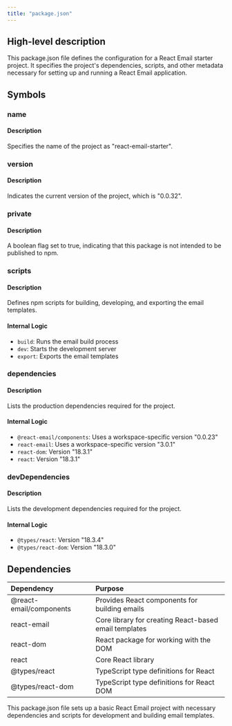 ```yaml
---
title: "package.json"
---
```


## High-level description
This package.json file defines the configuration for a React Email starter project. It specifies the project's dependencies, scripts, and other metadata necessary for setting up and running a React Email application.

## Symbols

### name
#### Description
Specifies the name of the project as "react-email-starter".

### version
#### Description
Indicates the current version of the project, which is "0.0.32".

### private
#### Description
A boolean flag set to true, indicating that this package is not intended to be published to npm.

### scripts
#### Description
Defines npm scripts for building, developing, and exporting the email templates.

#### Internal Logic
- `build`: Runs the email build process
- `dev`: Starts the development server
- `export`: Exports the email templates

### dependencies
#### Description
Lists the production dependencies required for the project.

#### Internal Logic
- `@react-email/components`: Uses a workspace-specific version "0.0.23"
- `react-email`: Uses a workspace-specific version "3.0.1"
- `react-dom`: Version "18.3.1"
- `react`: Version "18.3.1"

### devDependencies
#### Description
Lists the development dependencies required for the project.

#### Internal Logic
- `@types/react`: Version "18.3.4"
- `@types/react-dom`: Version "18.3.0"

## Dependencies
| Dependency | Purpose |
|:-----------|:--------|
| @react-email/components | Provides React components for building emails |
| react-email | Core library for creating React-based email templates |
| react-dom | React package for working with the DOM |
| react | Core React library |
| @types/react | TypeScript type definitions for React |
| @types/react-dom | TypeScript type definitions for React DOM |

This package.json file sets up a basic React Email project with necessary dependencies and scripts for development and building email templates.
